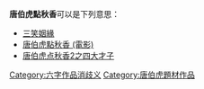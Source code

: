 '''唐伯虎點秋香'''可以是下列意思：
* [[三笑姻緣|三笑姻緣]]
* [[唐伯虎點秋香_(電影)|唐伯虎點秋香 (電影)]]
*[[唐伯虎点秋香2之四大才子|唐伯虎点秋香2之四大才子]]
{{disambig}}

[[Category:六字作品消歧义|Category:六字作品消歧义]]
[[Category:唐伯虎題材作品|Category:唐伯虎題材作品]]